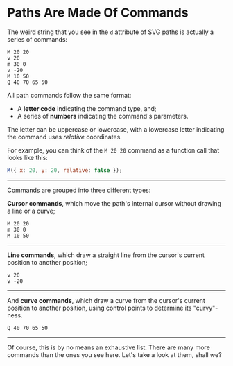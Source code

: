 # Paths Are Made Of Commands

The weird string that you see in the `d` attribute of SVG paths is actually a series of commands:

```
M 20 20
v 20
m 30 0
v -20
M 10 50
Q 40 70 65 50
```

All path commands follow the same format:

- A **letter code** indicating the command type, and;
- A series of **numbers** indicating the command's parameters.

The letter can be uppercase or lowercase, with a lowercase letter indicating the command uses _relative_ coordinates.

For example, you can think of the `M 20 20` command as a function call that looks like this:

```js
M({ x: 20, y: 20, relative: false });
```

---

Commands are grouped into three different types:

**Cursor commands**, which move the path's internal cursor without drawing a line or a curve;

```
M 20 20
m 30 0
M 10 50
```

---

**Line commands**, which draw a straight line from the cursor's current position to another position;

```
v 20
v -20
```

---

And **curve commands**, which draw a curve from the cursor's current position to another position, using control points to determine its "curvy"-ness.

```
Q 40 70 65 50
```

---

Of course, this is by no means an exhaustive list. There are many more commands than the ones you see here. Let's take a look at them, shall we?

